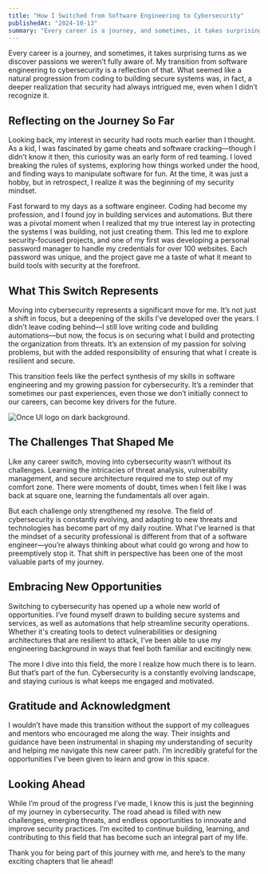 ```yaml
---
title: "How I Switched from Software Engineering to Cybersecurity"
publishedAt: "2024-10-13"
summary: "Every career is a journey, and sometimes, it takes surprising turns as we discover passions we weren’t fully aware of."
---
```


Every career is a journey, and sometimes, it takes surprising turns as we discover passions we weren’t fully aware of. My transition from software engineering to cybersecurity is a reflection of that. What seemed like a natural progression from coding to building secure systems was, in fact, a deeper realization that security had always intrigued me, even when I didn’t recognize it.

## Reflecting on the Journey So Far

Looking back, my interest in security had roots much earlier than I thought. As a kid, I was fascinated by game cheats and software cracking—though I didn’t know it then, this curiosity was an early form of red teaming. I loved breaking the rules of systems, exploring how things worked under the hood, and finding ways to manipulate software for fun. At the time, it was just a hobby, but in retrospect, I realize it was the beginning of my security mindset.

Fast forward to my days as a software engineer. Coding had become my profession, and I found joy in building services and automations. But there was a pivotal moment when I realized that my true interest lay in protecting the systems I was building, not just creating them. This led me to explore security-focused projects, and one of my first was developing a personal password manager to handle my credentials for over 100 websites. Each password was unique, and the project gave me a taste of what it meant to build tools with security at the forefront.

## What This Switch Represents

Moving into cybersecurity represents a significant move for me. It’s not just a shift in focus, but a deepening of the skills I’ve developed over the years. I didn’t leave coding behind—I still love writing code and building automations—but now, the focus is on securing what I build and protecting the organization from threats. It’s an extension of my passion for solving problems, but with the added responsibility of ensuring that what I create is resilient and secure.

This transition feels like the perfect synthesis of my skills in software engineering and my growing passion for cybersecurity. It’s a reminder that sometimes our past experiences, even those we don’t initially connect to our careers, can become key drivers for the future.

![Once UI logo on dark background.](/images/blog/cyber.jpeg)

## The Challenges That Shaped Me

Like any career switch, moving into cybersecurity wasn’t without its challenges. Learning the intricacies of threat analysis, vulnerability management, and secure architecture required me to step out of my comfort zone. There were moments of doubt, times when I felt like I was back at square one, learning the fundamentals all over again.

But each challenge only strengthened my resolve. The field of cybersecurity is constantly evolving, and adapting to new threats and technologies has become part of my daily routine. What I’ve learned is that the mindset of a security professional is different from that of a software engineer—you’re always thinking about what could go wrong and how to preemptively stop it. That shift in perspective has been one of the most valuable parts of my journey.

## Embracing New Opportunities

Switching to cybersecurity has opened up a whole new world of opportunities. I’ve found myself drawn to building secure systems and services, as well as automations that help streamline security operations. Whether it's creating tools to detect vulnerabilities or designing architectures that are resilient to attack, I’ve been able to use my engineering background in ways that feel both familiar and excitingly new.

The more I dive into this field, the more I realize how much there is to learn. But that’s part of the fun. Cybersecurity is a constantly evolving landscape, and staying curious is what keeps me engaged and motivated.

## Gratitude and Acknowledgment

I wouldn’t have made this transition without the support of my colleagues and mentors who encouraged me along the way. Their insights and guidance have been instrumental in shaping my understanding of security and helping me navigate this new career path. I’m incredibly grateful for the opportunities I’ve been given to learn and grow in this space.

## Looking Ahead

While I’m proud of the progress I’ve made, I know this is just the beginning of my journey in cybersecurity. The road ahead is filled with new challenges, emerging threats, and endless opportunities to innovate and improve security practices. I’m excited to continue building, learning, and contributing to this field that has become such an integral part of my life.

Thank you for being part of this journey with me, and here’s to the many exciting chapters that lie ahead!